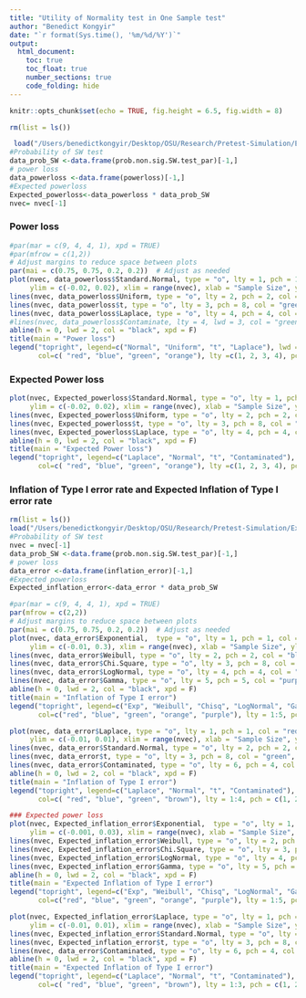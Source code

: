 ```yaml
---
title: "Utility of Normality test in One Sample test"
author: "Benedict Kongyir"
date: "`r format(Sys.time(), '%m/%d/%Y')`"
output: 
  html_document:
    toc: true
    toc_float: true
    number_sections: true
    code_folding: hide
---
```


```r
knitr::opts_chunk$set(echo = TRUE, fig.height = 6.5, fig.width = 8)
```




```r
rm(list = ls())

 load("/Users/benedictkongyir/Desktop/OSU/Research/Pretest-Simulation/Expected Power loss and Expected Inflation of Type I error/ONESAMPLE_POWERLOSS.RData")
#Probability of SW test
data_prob_SW <-data.frame(prob.non.sig.SW.test_par)[-1,]
# power loss
data_powerloss <-data.frame(powerloss)[-1,]
#Expected powerloss
Expected_powerloss<-data_powerloss * data_prob_SW
nvec= nvec[-1]
```

### Power loss 

```r
#par(mar = c(9, 4, 4, 1), xpd = TRUE)
#par(mfrow = c(1,2))
# Adjust margins to reduce space between plots
par(mai = c(0.75, 0.75, 0.2, 0.2))  # Adjust as needed
plot(nvec, data_powerloss$Standard.Normal, type = "o", lty = 1, pch = 1, col = "red", lwd = 3, 
     ylim = c(-0.02, 0.02), xlim = range(nvec), xlab = "Sample Size", ylab = "Power Loss")
lines(nvec, data_powerloss$Uniform, type = "o", lty = 2, pch = 2, col = "blue", lwd = 3)
lines(nvec, data_powerloss$t, type = "o", lty = 3, pch = 8, col = "green", lwd = 3)
lines(nvec, data_powerloss$Laplace, type = "o", lty = 4, pch = 4, col = "orange", lwd = 3)
#lines(nvec, data_powerloss$Contaminate, lty = 4, lwd = 3, col = "green")
abline(h = 0, lwd = 2, col = "black", xpd = F)
title(main = "Power loss")
legend("topright", legend=c("Normal", "Uniform", "t", "Laplace"), lwd = 3,
       col=c( "red", "blue", "green", "orange"), lty =c(1, 2, 3, 4), pch = c(1, 2, 8), cex = 0.8, title = "Distribution")
```

### Expected Power loss
```r
plot(nvec, Expected_powerloss$Standard.Normal, type = "o", lty = 1, pch = 1, col = "red", lwd = 3,
     ylim = c(-0.02, 0.02), xlim = range(nvec), xlab = "Sample Size", ylab = "Expected Power Loss")
lines(nvec, Expected_powerloss$Uniform, type = "o", lty = 2, pch = 2, col = "blue", lwd = 3)
lines(nvec, Expected_powerloss$t, type = "o", lty = 3, pch = 8, col = "green", lwd = 3)
lines(nvec, Expected_powerloss$Laplace, type = "o", lty = 4, pch = 4, col = "orange", lwd = 3)
abline(h = 0, lwd = 2, col = "black", xpd = F)
title(main = "Expected Power loss")
legend("topright", legend=c("Laplace", "Normal", "t", "Contaminated"), lwd = 3,
       col=c( "red", "blue", "green", "orange"), lty =c(1, 2, 3, 4), pch = c(1, 2, 8),cex = 0.8, title = "Distribution")

```



### Inflation of Type I error rate and Expected Inflation of Type I error rate


```r
rm(list = ls())
load("/Users/benedictkongyir/Desktop/OSU/Research/Pretest-Simulation/Expected Power loss and Expected Inflation of Type I error/ONESAMPLE_EXPECTED_TYPE1_ERROR.RData")
#Probability of SW test
nvec = nvec[-1]
data_prob_SW <-data.frame(prob.non.sig.SW.test_par)[-1,]
# power loss
data_error <-data.frame(inflation_error)[-1,]
#Expected powerloss
Expected_inflation_error<-data_error * data_prob_SW
```

```r
#par(mar = c(9, 4, 4, 1), xpd = TRUE)
par(mfrow = c(2,2))
# Adjust margins to reduce space between plots
par(mai = c(0.75, 0.75, 0.2, 0.2))  # Adjust as needed
plot(nvec, data_error$Exponential,  type = "o", lty = 1, pch = 1, col = "red", lwd = 3, 
     ylim = c(-0.01, 0.3), xlim = range(nvec), xlab = "Sample Size", ylab = "Inflation of Type I error")
lines(nvec, data_error$Weibull, type = "o", lty = 2, pch = 2, col = "blue", lwd = 3)
lines(nvec, data_error$Chi.Square, type = "o", lty = 3, pch = 8, col = "green", lwd = 3)
lines(nvec, data_error$LogNormal, type = "o", lty = 4, pch = 4, col = "orange", lwd = 3)
lines(nvec, data_error$Gamma, type = "o", lty = 5, pch = 5, col = "purple", lwd = 3)
abline(h = 0, lwd = 2, col = "black", xpd = F)
title(main = "Inflation of Type I error")
legend("topright", legend=c("Exp", "Weibull", "Chisq", "LogNormal", "Gamma"), lwd = 3,
       col=c("red", "blue", "green", "orange", "purple"), lty = 1:5, pch =c(1,2,8, 4, 5), cex = 0.8, title = "Distribution")

plot(nvec, data_error$Laplace, type = "o", lty = 1, pch = 1, col = "red", lwd = 3, 
     ylim = c(-0.01, 0.01), xlim = range(nvec), xlab = "Sample Size", ylab = "Inflation of Type I error rate")
lines(nvec, data_error$Standard.Normal, type = "o", lty = 2, pch = 2, col = "blue", lwd = 3)
lines(nvec, data_error$t, type = "o", lty = 3, pch = 8, col = "green", lwd = 3)
lines(nvec, data_error$Contaminated, type = "o", lty = 6, pch = 4, col = "brown")
abline(h = 0, lwd = 2, col = "black", xpd = F)
title(main = "Inflation of Type I error")
legend("topright", legend=c("Laplace", "Normal", "t", "Contaminated"), lwd = 3,
       col=c( "red", "blue", "green", "brown"), lty = 1:4, pch = c(1, 2, 8, 4), cex = 0.8, title = "Distribution")

### Expected power loss
plot(nvec, Expected_inflation_error$Exponential,  type = "o", lty = 1, pch = 1, col = "red", lwd = 3, 
     ylim = c(-0.001, 0.03), xlim = range(nvec), xlab = "Sample Size", ylab = "Expected Inflation of Type I error")
lines(nvec, Expected_inflation_error$Weibull, type = "o", lty = 2, pch = 2, col = "blue", lwd = 3)
lines(nvec, Expected_inflation_error$Chi.Square, type = "o", lty = 3, pch = 8, col = "green", lwd = 3)
lines(nvec, Expected_inflation_error$LogNormal, type = "o", lty = 4, pch = 4, col = "orange", lwd = 3)
lines(nvec, Expected_inflation_error$Gamma, type = "o", lty = 5, pch = 5, col = "purple", lwd = 3)
abline(h = 0, lwd = 2, col = "black", xpd = F)
title(main = "Expected Inflation of Type I error")
legend("topright", legend=c("Exp", "Weibull", "Chisq", "LogNormal", "Gamma"), lwd = 3,
       col=c("red", "blue", "green", "orange", "purple"), lty = 1:5, pch =c(1,2,8, 4,5), cex = 0.8, title = "Distribution")

plot(nvec, Expected_inflation_error$Laplace, type = "o", lty = 1, pch = 1, col = "red", lwd = 3, 
     ylim = c(-0.01, 0.01), xlim = range(nvec), xlab = "Sample Size", ylab = "Expected Inflation of Type I error")
lines(nvec, Expected_inflation_error$Standard.Normal, type = "o", lty = 2, pch = 2, col = "blue", lwd = 3)
lines(nvec, Expected_inflation_error$t, type = "o", lty = 3, pch = 8, col = "green", lwd = 3)
lines(nvec, data_error$Contaminated, type = "o", lty = 6, pch = 4, col = "brown")
abline(h = 0, lwd = 2, col = "black", xpd = F)
title(main = "Expected Inflation of Type I error")
legend("topright", legend=c("Laplace", "Normal", "t", "Contaminated"), lwd = 3,
       col=c( "red", "blue", "green", "brown"), lty = 1:3, pch = c(1, 2, 8, 4), cex = 0.8, title = "Distribution")
```
